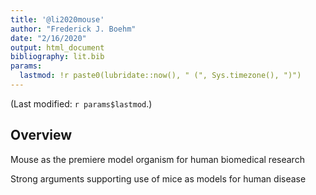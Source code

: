 ```yaml
---
title: '@li2020mouse'
author: "Frederick J. Boehm"
date: "2/16/2020"
output: html_document
bibliography: lit.bib
params:
  lastmod: !r paste0(lubridate::now(), " (", Sys.timezone(), ")")
---
```


(Last modified: `r params$lastmod`.)

## Overview

Mouse as the premiere model organism for human biomedical research

Strong arguments supporting use of mice as models for human disease


